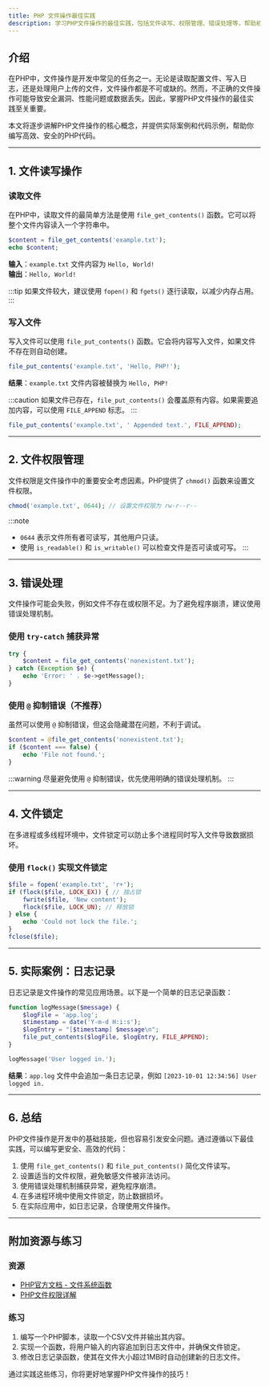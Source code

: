 ```yaml
---
title: PHP 文件操作最佳实践
description: 学习PHP文件操作的最佳实践，包括文件读写、权限管理、错误处理等，帮助初学者掌握高效、安全的文件操作方法。
---
```


## 介绍

在PHP中，文件操作是开发中常见的任务之一。无论是读取配置文件、写入日志，还是处理用户上传的文件，文件操作都是不可或缺的。然而，不正确的文件操作可能导致安全漏洞、性能问题或数据丢失。因此，掌握PHP文件操作的最佳实践至关重要。

本文将逐步讲解PHP文件操作的核心概念，并提供实际案例和代码示例，帮助你编写高效、安全的PHP代码。

---

## 1. 文件读写操作

### 读取文件

在PHP中，读取文件的最简单方法是使用 `file_get_contents()` 函数。它可以将整个文件内容读入一个字符串中。

```php
$content = file_get_contents('example.txt');
echo $content;
```

**输入**：`example.txt` 文件内容为 `Hello, World!`  
**输出**：`Hello, World!`

:::tip
如果文件较大，建议使用 `fopen()` 和 `fgets()` 逐行读取，以减少内存占用。
:::

### 写入文件

写入文件可以使用 `file_put_contents()` 函数。它会将内容写入文件，如果文件不存在则自动创建。

```php
file_put_contents('example.txt', 'Hello, PHP!');
```

**结果**：`example.txt` 文件内容被替换为 `Hello, PHP!`

:::caution
如果文件已存在，`file_put_contents()` 会覆盖原有内容。如果需要追加内容，可以使用 `FILE_APPEND` 标志。
:::

```php
file_put_contents('example.txt', ' Appended text.', FILE_APPEND);
```

---

## 2. 文件权限管理

文件权限是文件操作中的重要安全考虑因素。PHP提供了 `chmod()` 函数来设置文件权限。

```php
chmod('example.txt', 0644); // 设置文件权限为 rw-r--r--
```

:::note
- `0644` 表示文件所有者可读写，其他用户只读。
- 使用 `is_readable()` 和 `is_writable()` 可以检查文件是否可读或可写。
:::

---

## 3. 错误处理

文件操作可能会失败，例如文件不存在或权限不足。为了避免程序崩溃，建议使用错误处理机制。

### 使用 `try-catch` 捕获异常

```php
try {
    $content = file_get_contents('nonexistent.txt');
} catch (Exception $e) {
    echo 'Error: ' . $e->getMessage();
}
```

### 使用 `@` 抑制错误（不推荐）

虽然可以使用 `@` 抑制错误，但这会隐藏潜在问题，不利于调试。

```php
$content = @file_get_contents('nonexistent.txt');
if ($content === false) {
    echo 'File not found.';
}
```

:::warning
尽量避免使用 `@` 抑制错误，优先使用明确的错误处理机制。
:::

---

## 4. 文件锁定

在多进程或多线程环境中，文件锁定可以防止多个进程同时写入文件导致数据损坏。

### 使用 `flock()` 实现文件锁定

```php
$file = fopen('example.txt', 'r+');
if (flock($file, LOCK_EX)) { // 独占锁
    fwrite($file, 'New content');
    flock($file, LOCK_UN); // 释放锁
} else {
    echo 'Could not lock the file.';
}
fclose($file);
```

---

## 5. 实际案例：日志记录

日志记录是文件操作的常见应用场景。以下是一个简单的日志记录函数：

```php
function logMessage($message) {
    $logFile = 'app.log';
    $timestamp = date('Y-m-d H:i:s');
    $logEntry = "[$timestamp] $message\n";
    file_put_contents($logFile, $logEntry, FILE_APPEND);
}

logMessage('User logged in.');
```

**结果**：`app.log` 文件中会追加一条日志记录，例如 `[2023-10-01 12:34:56] User logged in.`

---

## 6. 总结

PHP文件操作是开发中的基础技能，但也容易引发安全问题。通过遵循以下最佳实践，可以编写更安全、高效的代码：

1. 使用 `file_get_contents()` 和 `file_put_contents()` 简化文件读写。
2. 设置适当的文件权限，避免敏感文件被非法访问。
3. 使用错误处理机制捕获异常，避免程序崩溃。
4. 在多进程环境中使用文件锁定，防止数据损坏。
5. 在实际应用中，如日志记录，合理使用文件操作。

---

## 附加资源与练习

### 资源
- [PHP官方文档 - 文件系统函数](https://www.php.net/manual/zh/book.filesystem.php)
- [PHP文件权限详解](https://www.php.net/manual/zh/function.chmod.php)

### 练习
1. 编写一个PHP脚本，读取一个CSV文件并输出其内容。
2. 实现一个函数，将用户输入的内容追加到日志文件中，并确保文件锁定。
3. 修改日志记录函数，使其在文件大小超过1MB时自动创建新的日志文件。

通过实践这些练习，你将更好地掌握PHP文件操作的技巧！
